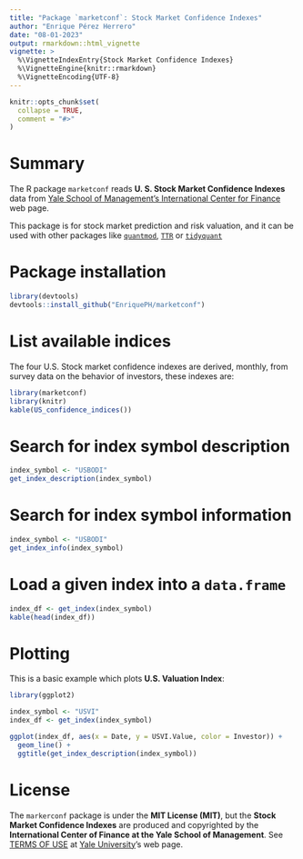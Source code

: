 ```yaml
---
title: "Package `marketconf`: Stock Market Confidence Indexes"
author: "Enrique Pérez Herrero"
date: "08-01-2023"
output: rmarkdown::html_vignette
vignette: >
  %\VignetteIndexEntry{Stock Market Confidence Indexes}
  %\VignetteEngine{knitr::rmarkdown}
  %\VignetteEncoding{UTF-8}
---
```


```r
knitr::opts_chunk$set(
  collapse = TRUE,
  comment = "#>"
)
```

# Summary

The R package `marketconf` reads **U. S. Stock Market Confidence Indexes**
data from [Yale School of Management's International Center for Finance](https://som.yale.edu/faculty-research/our-centers-initiatives/international-center-finance/data/stock-market-confidence) web page.

This package is for stock market prediction and risk valuation, and
it can be used with other packages like [`quantmod`](https://cran.r-project.org/web/packages/quantmod/index.html), [`TTR`](https://cran.r-project.org/web/packages/TTR/index.html) or [`tidyquant`](https://cran.r-project.org/web/packages/tidyquant/index.html)


# Package installation

```r
library(devtools)
devtools::install_github("EnriquePH/marketconf")
```

# List available indices

The four U.S. Stock market confidence indexes are derived, monthly, from
survey data on the behavior of investors, these indexes are:

```r
library(marketconf)
library(knitr)
kable(US_confidence_indices())
```


# Search for index symbol description
```r
index_symbol <- "USBODI"
get_index_description(index_symbol)
```
# Search for index symbol information

```r
index_symbol <- "USBODI"
get_index_info(index_symbol)
```

# Load a given index into a `data.frame`

```r
index_df <- get_index(index_symbol)
kable(head(index_df))
```


# Plotting

This is a basic example which plots __U.S. Valuation Index__:

```r
library(ggplot2)

index_symbol <- "USVI"
index_df <- get_index(index_symbol)

ggplot(index_df, aes(x = Date, y = USVI.Value, color = Investor)) +
  geom_line() +
  ggtitle(get_index_description(index_symbol))
```


# License

The `markerconf` package is under the **MIT License (MIT)**, but the 
__Stock Market Confidence Indexes__ are produced and copyrighted by the
__International Center of Finance at the Yale School of Management__.
See [TERMS OF USE](https://som.yale.edu/faculty-research/centers-initiatives/international-center-for-finance/data/stock-market-confidence-indices/stock-market-confidence-indices) at [Yale University](https://som.yale.edu/)'s web page.
